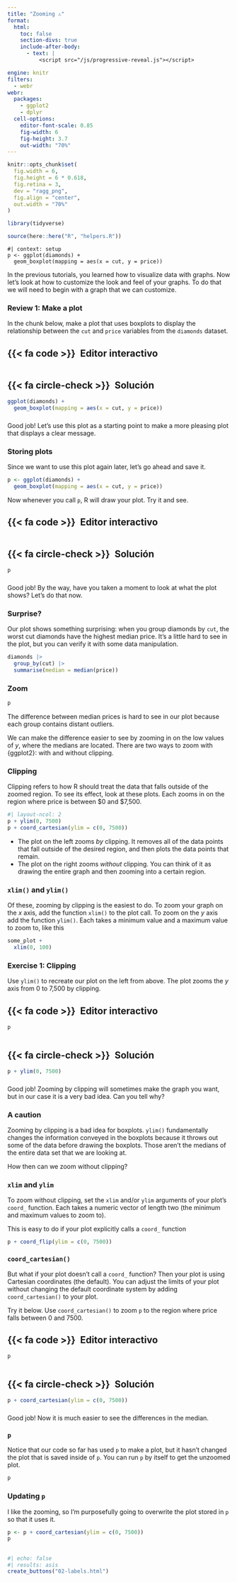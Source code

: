 ```yaml
---
title: "Zooming ⚠"
format:
  html: 
    toc: false
    section-divs: true
    include-after-body: 
      - text: |
          <script src="/js/progressive-reveal.js"></script>

engine: knitr
filters:
  - webr
webr:
  packages:
    - ggplot2
    - dplyr
  cell-options:
    editor-font-scale: 0.85
    fig-width: 6
    fig-height: 3.7
    out-width: "70%"
---
```


```r
knitr::opts_chunk$set(
  fig.width = 6,
  fig.height = 6 * 0.618,
  fig.retina = 3,
  dev = "ragg_png",
  fig.align = "center",
  out.width = "70%"
)

library(tidyverse)

source(here::here("R", "helpers.R"))
```

```webr-r
#| context: setup
p <- ggplot(diamonds) +
  geom_boxplot(mapping = aes(x = cut, y = price))
```

In the previous tutorials, you learned how to visualize data with graphs. Now let's look at how to customize the look and feel of your graphs. To do that we will need to begin with a graph that we can customize.

### Review 1: Make a plot

In the chunk below, make a plot that uses boxplots to display the relationship between the `cut` and `price` variables from the `diamonds` dataset.

::: {.panel-tabset}
## {{< fa code >}}&ensp;Editor interactivo

```webr-r



```

## {{< fa circle-check >}}&ensp;Solución

```r
ggplot(diamonds) +
  geom_boxplot(mapping = aes(x = cut, y = price))
```

:::

###

Good job! Let's use this plot as a starting point to make a more pleasing plot that displays a clear message.

### Storing plots

Since we want to use this plot again later, let's go ahead and save it.

```r
p <- ggplot(diamonds) +
  geom_boxplot(mapping = aes(x = cut, y = price))
```

Now whenever you call `p`, R will draw your plot. Try it and see.

::: {.panel-tabset}
## {{< fa code >}}&ensp;Editor interactivo

```webr-r



```

## {{< fa circle-check >}}&ensp;Solución

```r
p
```

:::

###

Good job! By the way, have you taken a moment to look at what the plot shows? Let's do that now.

### Surprise?

Our plot shows something surprising: when you group diamonds by `cut`, the worst cut diamonds have the highest median price. It's a little hard to see in the plot, but you can verify it with some data manipulation.

```r
diamonds |> 
  group_by(cut) |> 
  summarise(median = median(price))
```

### Zoom

```r
p
```

The difference between median prices is hard to see in our plot because each group contains distant outliers. 

We can make the difference easier to see by zooming in on the low values of $y$, where the medians are located. There are two ways to zoom with {ggplot2}: with and without clipping.

### Clipping

Clipping refers to how R should treat the data that falls outside of the zoomed region. To see its effect, look at these plots. Each zooms in on the region where price is between \$0 and \$7,500. 

```r
#| layout-ncol: 2
p + ylim(0, 7500)
p + coord_cartesian(ylim = c(0, 7500))
```

* The plot on the left zooms _by_ clipping. It removes all of the data points that fall outside of the desired region, and then plots the data points that remain.
* The plot on the right zooms _without_ clipping. You can think of it as drawing the entire graph and then zooming into a certain region. 

### `xlim()` and `ylim()`

Of these, zooming by clipping is the easiest to do. To zoom your graph on the $x$ axis, add the function `xlim()` to the plot call. To zoom on the $y$ axis add the function `ylim()`. Each takes a minimum value and a maximum value to zoom to, like this

```r
some_plot +
  xlim(0, 100)
```

### Exercise 1: Clipping

Use `ylim()` to recreate our plot on the left from above. The plot zooms the $y$ axis from 0 to 7,500 by clipping.

::: {.panel-tabset}
## {{< fa code >}}&ensp;Editor interactivo

```webr-r
p


```

## {{< fa circle-check >}}&ensp;Solución

```r
p + ylim(0, 7500)
```

:::

###

Good job! Zooming by clipping will sometimes make the graph you want, but in our case it is a very bad idea. Can you tell why?


### A caution

Zooming by clipping is a bad idea for boxplots. `ylim()` fundamentally changes the information conveyed in the boxplots because it throws out some of the data before drawing the boxplots. Those aren't the medians of the entire data set that we are looking at.

How then can we zoom without clipping?

### `xlim` and `ylim`

To zoom without clipping, set the `xlim` and/or `ylim` arguments of your plot's `coord_` function. Each takes a numeric vector of length two (the minimum and maximum values to zoom to).

This is easy to do if your plot explicitly calls a `coord_` function

```r
p + coord_flip(ylim = c(0, 7500))
```

### `coord_cartesian()`

But what if your plot doesn't call a `coord_` function? Then your plot is using Cartesian coordinates (the default). You can adjust the limits of your plot without changing the default coordinate system by adding `coord_cartesian()` to your plot.

Try it below. Use `coord_cartesian()` to zoom `p` to the region where price falls between 0 and 7500.

::: {.panel-tabset}
## {{< fa code >}}&ensp;Editor interactivo

```webr-r
p


```

## {{< fa circle-check >}}&ensp;Solución

```r
p + coord_cartesian(ylim = c(0, 7500))
```

:::

###

Good job! Now it is much easier to see the differences in the median.


### `p`

Notice that our code so far has used `p` to make a plot, but it hasn't changed the plot that is saved inside of `p`. You can run `p` by itself to get the unzoomed plot.

```r
p
```

### Updating `p`

I like the zooming, so I'm purposefully going to overwrite the plot stored in `p` so that it uses it.

```r
p <- p + coord_cartesian(ylim = c(0, 7500))
p
```


##

```r
#| echo: false
#| results: asis
create_buttons("02-labels.html")
```
